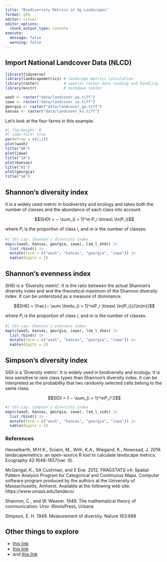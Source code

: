 ```yaml
---
title: "Biodiversity Metrics in Ag Landscapes"
format: gfm
editor: visual
editor_options: 
  chunk_output_type: console
execute: 
  message: false
  warning: false
---
```


## Import National Landcover Data (NLCD)

```r
library(tidyverse)
library(landscapemetrics) # landscape metrics calculation
library(raster)           # spatial raster data reading and handling
library(knitr)            # markdown tables

wash <- raster("data/landcover_wa.tiff") 
iowa <- raster("data/landcover_ia.tiff") 
georgia <- raster("data/landcover_ga.tiff") 
kansas <- raster("data/landcover_ks.tiff")
```

Let's look at the four farms in this example.

```r
#| fig-height: 8
#| code-fold: true
par(mfrow = c(2,2))
plot(wash)
title("WA")
plot(iowa)
title("IA")
plot(kansas)
title("KS")
plot(georgia)
title("GA")
```

## Shannon's diversity index

It is a widely used metric in biodiversity and ecology and takes both the number of classes and the abundance of each class into account.

$$SHDI = − \sum_{i = 1}^m ​P_i​ \times\ \ln(P_i​)$$

where $P_i$ is the proportion of class $i$, and $m$ is the number of classes.

```r
#| tbl-cap: Shannon's diversity index
map(c(wash, kansas, georgia, iowa), lsm_l_shdi) |> 
  list_rbind() |> 
  mutate(farm = c("wash", "kansas", "georgia", "iowa")) |> 
  kable(digits = 2)
```

## Shannon's evenness index

SHEI is a 'Diversity metric'. It is the ratio between the actual Shannon's diversity index and and the theoretical maximum of the Shannon diversity index. It can be understood as a measure of dominance.

$$SHEI = \frac{− \sum \limits_{i = 1}^m ​P_i​ \times\ \ln(P_i​)}{\ln(m)}$$

where $P_i$ is the proportion of class $i$, and $m$ is the number of classes.

```r
#| tbl-cap: Shannon's evenness index
map(c(wash, kansas, georgia, iowa), lsm_l_shei) |> 
  list_rbind() |> 
  mutate(farm = c("wash", "kansas", "georgia", "iowa")) |> 
  kable(digits = 2)
```

## Simpson's diversity index

SIDI is a 'Diversity metric'. It is widely used in biodiversity and ecology. It is less sensitive to rare class types than Shannon's diversity index. It can be interpreted as the probability that two randomly selected cells belong to the same class.

$$SIDI = 1 − \sum_{i = 1}^m ​P_i^2$$

```r
#| tbl-cap: Simpson's diversity index
map(c(wash, kansas, georgia, iowa), lsm_l_sidi) |> 
  list_rbind() |> 
  mutate(farm = c("wash", "kansas", "georgia", "iowa")) |> 
  kable(digits = 2)
```

### References

Hesselbarth, M.H.K., Sciaini, M., With, K.A., Wiegand, K., Nowosad, J. 2019. landscapemetrics: an open-source R tool to calculate landscape metrics. Ecography 42:1648-1657(ver. 0).

McGarigal, K., SA Cushman, and E Ene. 2012. FRAGSTATS v4: Spatial Pattern Analysis Program for Categorical and Continuous Maps. Computer software program produced by the authors at the University of Massachusetts, Amherst. Available at the following web site: https://www.umass.edu/landeco/

Shannon, C., and W. Weaver. 1949. The mathematical theory of communication. Univ. IllinoisPress, Urbana

Simpson, E. H. 1949. Measurement of diversity. Nature 163:688

## Other things to explore

-   [this link](https://smalltownbigdata.github.io/feb2021-landcover/feb2021-landcover.html)
-   [this link](https://gatesdupontvignettes.com/2019/06/16/nlcd-velox-dplyr.html)
-   and [this link](https://jakubnowosad.com/posts/2022-02-17-lsm-bp3/#reading-the-data)

